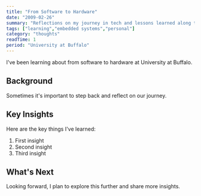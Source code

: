 ```yaml
---
title: "From Software to Hardware"
date: "2009-02-26"
summary: "Reflections on my journey in tech and lessons learned along the way."
tags: ["learning","embedded systems","personal"]
category: "thoughts"
readTime: 1
period: "University at Buffalo"
---
```


I've been learning about from software to hardware at University at Buffalo.

## Background

Sometimes it's important to step back and reflect on our journey.

## Key Insights

Here are the key things I've learned:

1. First insight
2. Second insight
3. Third insight

## What's Next

Looking forward, I plan to explore this further and share more insights.

